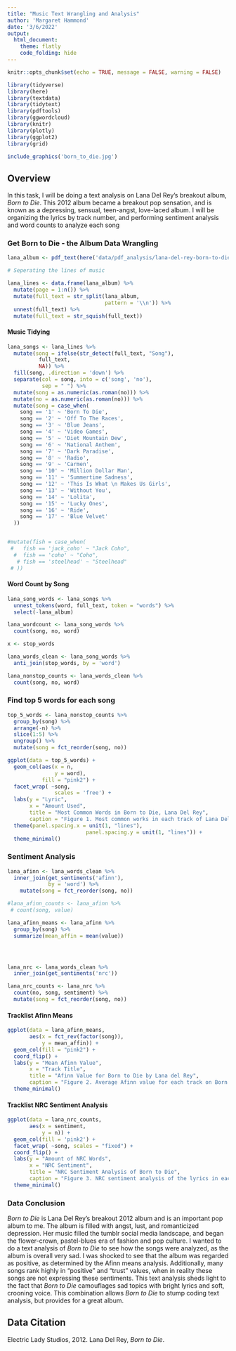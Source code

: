 ```yaml
---
title: "Music Text Wrangling and Analysis"
author: 'Margaret Hammond'
date: '3/6/2022'
output: 
  html_document:
    theme: flatly
    code_folding: hide
---
```


```r
knitr::opts_chunk$set(echo = TRUE, message = FALSE, warning = FALSE)

library(tidyverse)
library(here)
library(textdata)
library(tidytext)
library(pdftools)
library(ggwordcloud)
library(knitr)
library(plotly)
library(ggplot2)
library(grid)

```


```r
include_graphics('born_to_die.jpg')
```


## Overview {.tabset}
In this task, I will be doing a text analysis on Lana Del Rey's breakout album, *Born to Die*. This 2012 album became a breakout pop sensation, and is known as a depressing, sensual, teen-angst, love-laced album. I will be organizing the lyrics by track number, and performing sentiment analysis and word counts to analyze each song 



### Get Born to Die - the Album Data Wrangling

```r
lana_album <- pdf_text(here('data/pdf_analysis/lana-del-rey-born-to-die-lyrics.pdf'))

# Seperating the lines of music 

lana_lines <- data.frame(lana_album) %>% 
  mutate(page = 1:n()) %>% 
  mutate(full_text = str_split(lana_album,
                               pattern = '\\n')) %>% 
  unnest(full_text) %>% 
  mutate(full_text = str_squish(full_text))

```

#### Music Tidying

```r
lana_songs <- lana_lines %>% 
  mutate(song = ifelse(str_detect(full_text, "Song"),
          full_text,
          NA)) %>% 
  fill(song, .direction = 'down') %>% 
  separate(col = song, into = c('song', 'no'),
           sep = " ") %>% 
  mutate(song = as.numeric(as.roman(no))) %>% 
  mutate(no = as.numeric(as.roman(no))) %>% 
  mutate(song = case_when(
    song == '1' ~ 'Born To Die',
    song == '2' ~ 'Off To The Races',
    song == '3' ~ 'Blue Jeans',
    song == '4' ~ 'Video Games',
    song == '5' ~ 'Diet Mountain Dew',
    song == '6' ~ 'National Anthem',
    song == '7' ~ 'Dark Paradise',
    song == '8' ~ 'Radio',
    song == '9' ~ 'Carmen',
    song == '10' ~ 'Million Dollar Man',
    song == '11' ~ 'Summertime Sadness',
    song == '12' ~ 'This Is What \n Makes Us Girls',
    song == '13' ~ 'Without You',
    song == '14' ~ 'Lolita',
    song == '15' ~ 'Lucky Ones',
    song == '16' ~ 'Ride',
    song == '17' ~ 'Blue Velvet'
  )) 


#mutate(fish = case_when(
 #   fish == 'jack_coho' ~ "Jack Coho",
  #  fish == 'coho' ~ "Coho",
   # fish == 'steelhead' ~ "Steelhead"
 # ))
```


#### Word Count by Song

```r
lana_song_words <- lana_songs %>% 
  unnest_tokens(word, full_text, token = "words") %>% 
  select(-lana_album)

lana_wordcount <- lana_song_words %>% 
  count(song, no, word) 

x <- stop_words

lana_words_clean <- lana_song_words %>% 
  anti_join(stop_words, by = 'word')

lana_nonstop_counts <- lana_words_clean %>% 
  count(song, no, word)
```

### Find top 5 words for each song

```r
top_5_words <- lana_nonstop_counts %>% 
  group_by(song) %>% 
  arrange(-n) %>% 
  slice(1:5) %>% 
  ungroup() %>% 
  mutate(song = fct_reorder(song, no))

ggplot(data = top_5_words) +
  geom_col(aes(x = n,
               y = word),
           fill = "pink2") +
  facet_wrap( ~song, 
               scales = 'free') +
  labs(y = "Lyric",
       x = "Amount Used",
       title = "Most Common Words in Born to Die, Lana Del Rey",
       caption = "Figure 1. Most common works in each track of Lana Del Rey's first album, Born To Die. (Electric Lady Studios 2012)") +
  theme(panel.spacing.x = unit(1, "lines"),
                         panel.spacing.y = unit(1, "lines")) +
  theme_minimal()


```

### Sentiment Analysis {.tabset}

```r
lana_afinn <- lana_words_clean %>% 
  inner_join(get_sentiments('afinn'),
             by = 'word') %>% 
    mutate(song = fct_reorder(song, no))

#lana_afinn_counts <- lana_afinn %>% 
 # count(song, value)

lana_afinn_means <- lana_afinn %>% 
  group_by(song) %>% 
  summarize(mean_affin = mean(value))




lana_nrc <- lana_words_clean %>% 
  inner_join(get_sentiments('nrc')) 

lana_nrc_counts <- lana_nrc %>% 
  count(no, song, sentiment) %>% 
  mutate(song = fct_reorder(song, no))


```

#### Tracklist Afinn Means 

```r

ggplot(data = lana_afinn_means,
       aes(x = fct_rev(factor(song)),
           y = mean_affin)) +
  geom_col(fill = "pink2") +
  coord_flip() +
  labs(y = "Mean Afinn Value",
       x = "Track Title",
       title = "Afinn Value for Born to Die by Lana del Rey",
       caption = "Figure 2. Average Afinn value for each track on Born to Die, Lana del Rey's breakout  album (Electric Lady Studios 2012).") +
  theme_minimal()

```


#### Tracklist NRC Sentiment Analysis

```r

ggplot(data = lana_nrc_counts,
       aes(x = sentiment, 
           y = n)) +
  geom_col(fill = 'pink2') +
  facet_wrap( ~song, scales = "fixed") +
  coord_flip() +
  labs(y = "Amount of NRC Words",
       x = "NRC Sentiment",
       title = "NRC Sentiment Analysis of Born to Die",
       caption = "Figure 3. NRC sentiment analysis of the lyrics in each track from Born to Die by Lana Del Rey (Electric Lady Studios 2012).") +
  theme_minimal()
```



### Data Conclusion

*Born to Die* is Lana Del Rey's breakout 2012 album and is an important pop album to me. The album is filled with angst, lust, and romanticized depression. Her music filled the tumblr social media landscape, and began the flower-crown, pastel-blues era of fashion and pop culture. I wanted to do a text analysis of *Born to Die* to see how the songs were analyzed, as the album is overall very sad. I was shocked to see that the album was regarded as positive, as determined by the Afinn means analysis. Additionally, many songs rank highly in "positive" and "trust" values, when in reality these songs are not expressing these sentiments. This text analysis sheds light to the fact that *Born to Die* camouflages sad topics with bright lyrics and soft, crooning voice. This combination allows *Born to Die* to stump coding text analysis, but provides for a great album.


## Data Citation


Electric Lady Studios, 2012. Lana Del Rey, *Born to Die*. 